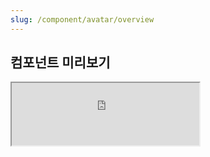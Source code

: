 ```yaml
---
slug: /component/avatar/overview
---
```


## 컴포넌트 미리보기

<Iframe
  src="https://sprout-storybook.vercel.app/iframe.html?args=&id=components-avatar-avatar--basic&viewMode=story"
  height="100px"
/>

![image coming soon](../../overviewImageComingSoon.png)
